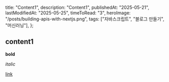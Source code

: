   title: "Content1",
  description: "Content1",
  publishedAt: "2025-05-21",
  lastModifiedAt: "2025-05-25",
  timeToRead: "3",
  heroImage: "/posts/building-apis-with-nextjs.png",
  tags: ["자바스크립트", "블로그 만들기", "머신러닝"],
};

## content1

**bold**

_italic_

[link](https://www.google.com)
